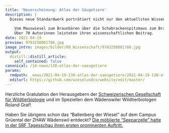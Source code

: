 ```yaml
---
title: 'Neuerscheinung: Atlas der Säugetiere'
description: |
  Dieses neue Standardwerk porträtiert nicht nur den aktuellsten Wissensstand über die 99 Säugetierarten der Schweiz und Liechtensteins. Auch die Biologie und Erforschung der Säuger wird thematisiert, die Ökologische Infrastruktur in den Fokus gestellt und vieles mehr. 
  
    Vom Mauswiesel zum Braunbären über die Schabrackenspitzmaus zum Braunen Langohr: 
    Über 70 Autorinnen leisteten ihren wissenschaftlichen Beitrag.
date: 2021-04-19
preview: 9783258081786.jpg
image_intro: images/bilder/00_Wissenschaft/9783258081786.jpg
output:
  distill::distill_article:
    self_contained: false
canonical: /14-news/138-atlas-der-saeugetiere
params:
  rmdpath: _news/2021-04-19-138-atlas-der-saeugetiere/2021-04-19-138-atlas-der-saeugetiere.Rmd
  editurl: https://github.com/wieselundco/website/edit/master/
---
```




Herzliche Gratulation den Herausgebern der <a href="https://mitglied.scnat.ch/sgw-ssbf/uuid/i/60b43ec3-43f3-5dfd-b954-2ea46c334bc5-12_S%C3%A4ugetierarten_mehr_als_vor_25_Jahren" target="_blank">Schweizerischen Gesellschaft für Wildtierbiologie</a>
und im Speziellen dem Wädenswiler Wildtierbiologen Roland Graf!

Haben Sie übrigens schon das "Ballenberg der Wiesel" auf dem Campus Grüental der ZHAW Wädenswil entdeckt? <a href="https://srf.ch/play/tv/redirect/detail/48dd0342-872e-4c8b-a550-29947ec00bb3" target="_blank">Die möblierte "Seeparzelle" hatte in der SRF Tagesschau ihren ersten prominenten Auftritt.</a> 


```r



```

<!--http://wieselundco.ch/14-news/138-atlas-der-saeugetiere-->
